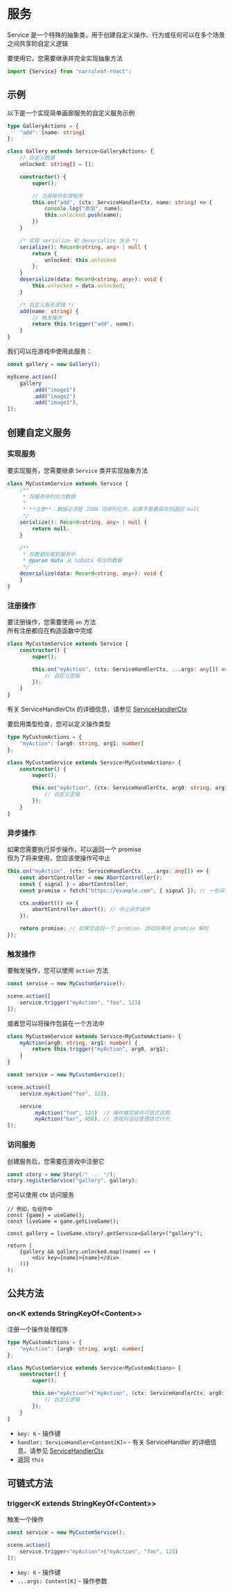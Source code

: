 
# 服务

Service 是一个特殊的抽象类，用于创建自定义操作、行为或任何可以在多个场景之间共享的自定义逻辑

要使用它，您需要继承并完全实现抽象方法

```typescript
import {Service} from "narraleaf-react";
```

## 示例

以下是一个实现简单画廊服务的自定义服务示例

```typescript
type GalleryActions = {
    "add": [name: string]
};

class Gallery extends Service<GalleryActions> {
    // 自定义数据
    unlocked: string[] = [];

    constructor() {
        super();

        // 注册操作处理程序
        this.on("add", (ctx: ServiceHandlerCtx, name: string) => {
            console.log("添加", name);
            this.unlocked.push(name);
        })
    }

    /* 实现 serialize 和 deserialize 方法 */
    serialize(): Record<string, any> | null {
        return {
            unlocked: this.unlocked
        };
    }
    deserialize(data: Record<string, any>): void {
        this.unlocked = data.unlocked;
    }

    /* 自定义服务逻辑 */
    add(name: string) {
        // 触发操作
        return this.trigger("add", name);
    }
}
```

我们可以在游戏中使用此服务：

```typescript
const gallery = new Gallery();

myScene.action([
    gallery
        .add("image1")
        .add("image2")
        .add("image3"),
]);

```

## 创建自定义服务

### 实现服务

要实现服务，您需要继承 `Service` 类并实现抽象方法

```typescript
class MyCustomService extends Service {
    /**
     * 将服务序列化为数据
     *
     * **注意**：数据必须是 JSON 可序列化的，如果不需要保存则返回 null
     */
    serialize(): Record<string, any> | null {
        return null;
    }

    /**
     * 将数据加载到服务中
     * @param data 从 toData 导出的数据
     */
    deserialize(data: Record<string, any>): void {
    }
}
```

### 注册操作

要注册操作，您需要使用 `on` 方法  
所有注册都应在构造函数中完成

```typescript
class MyCustomService extends Service {
    constructor() {
        super();

        this.on("myAction", (ctx: ServiceHandlerCtx, ...args: any[]) => {
            // 自定义逻辑
        });
    }
}
```

有关 ServiceHandlerCtx 的详细信息，请参见 [ServiceHandlerCtx](../types/ServiceHandlerCtx)

要启用类型检查，您可以定义操作类型

```typescript
type MyCustomActions = {
    "myAction": [arg0: string, arg1: number]
};

class MyCustomService extends Service<MyCustomActions> {
    constructor() {
        super();

        this.on("myAction", (ctx: ServiceHandlerCtx, arg0: string, arg1: number) => {
            // 自定义逻辑
        });
    }
}
```

### 异步操作

如果您需要执行异步操作，可以返回一个 promise  
但为了将来使用，您应该使操作可中止

```typescript
this.on("myAction", (ctx: ServiceHandlerCtx, ...args: any[]) => {
    const abortController = new AbortController();
    const { signal } = abortController;
    const promise = fetch("https://example.com", { signal }); // 一些异步操作

    ctx.onAbort(() => {
        abortController.abort(); // 中止异步操作
    });

    return promise; // 如果您返回一个 promise，游戏将等待 promise 解析
});
```

### 触发操作

要触发操作，您可以使用 `action` 方法

```typescript
const service = new MyCustomService();

scene.action([
    service.trigger("myAction", "foo", 123)
]);
```

或者您可以将操作包装在一个方法中

```typescript
class MyCustomService extends Service<MyCustomActions> {
    myAction(arg0: string, arg1: number) {
        return this.trigger("myAction", arg0, arg1);
    }
}

const service = new MyCustomService();

scene.action([
    service.myAction("foo", 123),

    service
        .myAction("foo", 123)  // 操作被包装并可链式调用
        .myAction("bar", 456), // 游戏将自动管理链式行为
]);
```

### 访问服务

创建服务后，您需要在游戏中注册它

```typescript
const story = new Story(/* ... */);
story.registerService("gallery", gallery);
```

您可以使用 ctx 访问服务

```tsx
// 例如，在组件中
const {game} = useGame();
const liveGame = game.getLiveGame();

const gallery = liveGame.story?.getService<Gallery>("gallery");

return (
    {gallery && gallery.unlocked.map((name) => (
        <div key={name}>{name}</div>
    ))}
);
```

## 公共方法

### on\<K extends StringKeyOf\<Content\>\>

<Steps>

注册一个操作处理程序

```typescript
type MyCustomActions = {
    "myAction": [arg0: string, arg1: number]
};

class MyCustomService extends Service<MyCustomActions> {
    constructor() {
        super();

        this.on<"myAction">("myAction", (ctx: ServiceHandlerCtx, arg0: string, arg1: number) => {
            // 自定义逻辑
        });
    }
}
```

- `key: K` - 操作键
- `handler: ServiceHandler<Content[K]>` - 有关 ServiceHandler 的详细信息，请参见 [ServiceHandlerCtx](../types/ServiceHandlerCtx)
- 返回 `this`

</Steps>

## 可链式方法

### trigger\<K extends StringKeyOf\<Content\>\>

<Steps>

触发一个操作

```typescript
const service = new MyCustomService();

scene.action([
    service.trigger<"myAction">("myAction", "foo", 123)
]);
```

- `key: K` - 操作键
- `...args: Content[K]` - 操作参数

</Steps>